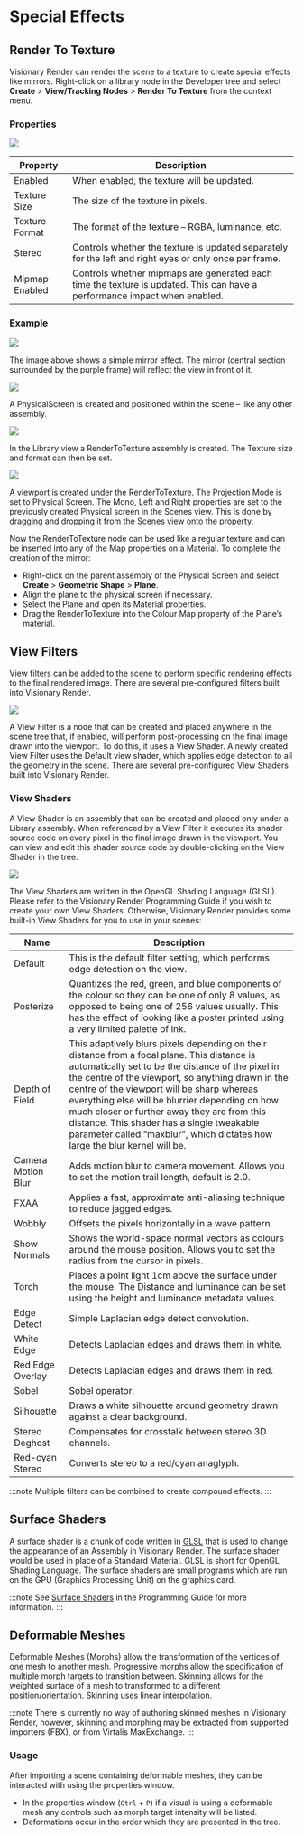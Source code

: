 # Special Effects

## Render To Texture

Visionary Render can render the scene to a texture to create special effects like mirrors. Right-click on a library node in the Developer tree and select **Create** > **View/Tracking Nodes** > **Render To Texture** from the context menu.

### Properties

![](/img/user-manual/chapter30/1.jpg)

| Property       | Description                                                                                                               |
|----------------|---------------------------------------------------------------------------------------------------------------------------|
| Enabled        | When enabled, the texture will be updated.                                                                                |
| Texture Size   | The size of the texture in pixels.                                                                                        |
| Texture Format | The format of the texture – RGBA, luminance, etc.                                                                         |
| Stereo         | Controls whether the texture is updated separately for the left and right eyes or only once per frame.                    |
| Mipmap Enabled | Controls whether mipmaps are generated each time the texture is updated. This can have a performance impact when enabled. |

### Example

![](/img/user-manual/chapter30/2.jpg)

The image above shows a simple mirror effect. The mirror (central section surrounded by the purple frame) will reflect the view in front of it.

![](/img/user-manual/chapter30/3.jpg)

A PhysicalScreen is created and positioned within the scene – like any other assembly.

![](/img/user-manual/chapter30/4.jpg)

In the Library view a RenderToTexture assembly is created. The Texture size and format can then be set.

![](/img/user-manual/chapter30/5.jpg)

A viewport is created under the RenderToTexture. The Projection Mode is set to Physical Screen. The Mono, Left and Right properties are set to the previously created Physical screen in the Scenes view. This is done by dragging and dropping it from the Scenes view onto the property.

Now the RenderToTexture node can be used like a regular texture and can be inserted into any of the Map properties on a Material. To complete the creation of the mirror:

- Right-click on the parent assembly of the Physical Screen and select **Create** > **Geometric Shape** > **Plane**.
- Align the plane to the physical screen if necessary.
- Select the Plane and open its Material properties.
- Drag the RenderToTexture into the Colour Map property of the Plane’s material.

## View Filters

View filters can be added to the scene to perform specific rendering effects to the final rendered image. There are several pre-configured filters built into Visionary Render.

![](/img/user-manual/chapter30/6.jpg)

A View Filter is a node that can be created and placed anywhere in the scene tree that, if enabled, will perform post-processing on the final image drawn into the viewport. To do this, it uses a View Shader. A newly created View Filter uses the Default view shader, which applies edge detection to all the geometry in the scene. There are several pre-configured View Shaders built into Visionary Render.

### View Shaders

A View Shader is an assembly that can be created and placed only under a Library assembly. When referenced by a View Filter it executes its shader source code on every pixel in the final image drawn in the viewport. You can view and edit this shader source code by double-clicking on the View Shader in the tree.

![](/img/user-manual/chapter30/7.jpg)

The View Shaders are written in the OpenGL Shading Language (GLSL). Please refer to the Visionary Render Programming Guide if you wish to create your own View Shaders. Otherwise, Visionary Render provides some built-in View Shaders for you to use in your scenes:

| Name               | Description                                                                                                                                                                                                                                                                                                                                                                                                                                                                      |
|--------------------|----------------------------------------------------------------------------------------------------------------------------------------------------------------------------------------------------------------------------------------------------------------------------------------------------------------------------------------------------------------------------------------------------------------------------------------------------------------------------------|
| Default            | This is the default filter setting, which performs edge detection on the view.                                                                                                                                                                                                                                                                                                                                                                                                   |
| Posterize          | Quantizes the red, green, and blue components of the colour so they can be one of only 8 values, as opposed to being one of 256 values usually. This has the effect of looking like a poster printed using a very limited palette of ink.                                                                                                                                                                                                                                        |
| Depth of Field     | This adaptively blurs pixels depending on their distance from a focal plane. This distance is automatically set to be the distance of the pixel in the centre of the viewport, so anything drawn in the centre of the viewport will be sharp whereas everything else will be blurrier depending on how much closer or further away they are from this distance. This shader has a single tweakable parameter called “maxblur”, which dictates how large the blur kernel will be. |
| Camera Motion Blur | Adds motion blur to camera movement. Allows you to set the motion trail length, default is 2.0.                                                                                                                                                                                                                                                                                                                                                                                  |
| FXAA               | Applies a fast, approximate anti-aliasing technique to reduce jagged edges.                                                                                                                                                                                                                                                                                                                                                                                                      |
| Wobbly             | Offsets the pixels horizontally in a wave pattern.                                                                                                                                                                                                                                                                                                                                                                                                                               |
| Show Normals       | Shows the world-space normal vectors as colours around the mouse position. Allows you to set the radius from the cursor in pixels.                                                                                                                                                                                                                                                                                                                                               |
| Torch              | Places a point light 1cm above the surface under the mouse. The Distance and luminance can be set using the height and luminance metadata values.                                                                                                                                                                                                                                                                                                                                |
| Edge Detect        | Simple Laplacian edge detect convolution.                                                                                                                                                                                                                                                                                                                                                                                                                                        |
| White Edge         | Detects Laplacian edges and draws them in white.                                                                                                                                                                                                                                                                                                                                                                                                                                 |
| Red Edge Overlay   | Detects Laplacian edges and draws them in red.                                                                                                                                                                                                                                                                                                                                                                                                                                   |
| Sobel              | Sobel operator.                                                                                                                                                                                                                                                                                                                                                                                                                                                                  |
| Silhouette         | Draws a white silhouette around geometry drawn against a clear background.                                                                                                                                                                                                                                                                                                                                                                                                       |
| Stereo Deghost     | Compensates for crosstalk between stereo 3D channels.                                                                                                                                                                                                                                                                                                                                                                                                                            |
| Red-cyan Stereo    | Converts stereo to a red/cyan anaglyph.                                                                                                                                                                                                                                                                                                                                                                                                                                          |

:::note
Multiple filters can be combined to create compound effects.
:::

## Surface Shaders

A surface shader is a chunk of code written in [GLSL](https://www.khronos.org/opengl/wiki/OpenGL_Shading_Language) that is used to change the appearance of an Assembly in Visionary Render. The surface shader would be used in place of a Standard Material. GLSL is short for OpenGL Shading Language. The surface shaders are small programs which are run on the GPU (Graphics Processing Unit) on the graphics card.

:::note
See [Surface Shaders](../../prog-guide/shaders/surface-shaders.mdx) in the Programming Guide for more information.
:::

## Deformable Meshes

Deformable Meshes (Morphs) allow the transformation of the vertices of one mesh to another mesh. Progressive morphs allow the specification of multiple morph targets to transition between. Skinning allows for the weighted surface of a mesh to transformed to a different position/orientation. Skinning uses linear interpolation.

:::note
There is currently no way of authoring skinned meshes in Visionary Render, however, skinning and morphing may be extracted from supported importers (FBX), or from Virtalis MaxExchange.
:::

### Usage

After importing a scene containing deformable meshes, they can be interacted with using the properties window.

- In the properties window (`Ctrl` + `P`) if a visual is using a deformable mesh any controls such as morph target intensity will be listed.
- Deformations occur in the order which they are presented in the tree.
